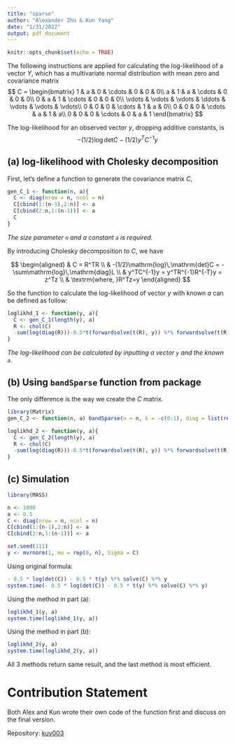 ```yaml
---
title: "sparse"
author: "Alexander Zhu & Kun Yang"
date: "1/31/2022"
output: pdf_document
---
```


```r
knitr::opts_chunk$set(echo = TRUE)
```

The following instructions are applied for calculating the log-likelihood of a vector $Y$, which has a multivariate normal distribution with mean zero and covariance matrix  
$$
C = 
\begin{bmatrix}
1 & a & 0 & \cdots & 0 & 0 & 0\\ 
a & 1 & a & \cdots & 0 & 0 & 0\\ 
0 & a & 1 & \cdots & 0 & 0 & 0\\ 
\vdots & \vdots & \vdots & \ddots & \vdots & \vdots & \vdots\\ 
0 & 0 & 0 & \cdots & 1 & a & 0\\ 
0 & 0 & 0 & \cdots & a & 1 & a\\ 
0 & 0 & 0 & \cdots & 0 & a & 1
\end{bmatrix}
$$

The log-likelihood for an observed vector $y$, dropping additive constants, is  
$$
-(1/2)\mathrm{log}\,\mathrm{det}C-(1/2)y^TC^{-1}y
$$

## (a) log-likelihood with Cholesky decomposition

First, let's define a function to generate the covariance matrix $C$,  

```r
gen_C_1 <- function(n, a){
  C <- diag(nrow = n, ncol = n)
  C[cbind(1:(n-1),2:n)] <- a
  C[cbind(2:n,1:(n-1))] <- a
  C
}
```

_The size parameter `n` and a constant `a` is required._  


By introducing Cholesky decomposition to $C$, we have  

$$
\begin{aligned}
& C = R^TR \\
& -(1/2)\mathrm{log}\,\mathrm{det}C = -\sum\mathrm{log}\,\mathrm{diag}L \\
& y^TC^{-1}y = y^TR^{-1}R^{-T}y = z^Tz \\
& \textrm{where, }R^Tz=y
\end{aligned}
$$

So the function to calculate the log-likelihood of vector $y$ with known $a$ can be defined as follow:  

```r
loglikhd_1 <- function(y, a){
  C <- gen_C_1(length(y), a)
  R <- chol(C)
  -sum(log(diag(R)))-0.5*t(forwardsolve(t(R), y)) %*% forwardsolve(t(R), y)
}
```

_The log-likelihood can be calculated by inputting a vector `y` and the known `a`._  


## (b) Using `bandSparse` function from package  

The only difference is the way we create the $C$ matrix.  

```r
library(Matrix)
gen_C_2 <- function(n, a) bandSparse(n = n, k = -c(0:1), diag = list(rep(1, n), rep(a, n-1)), symm = T)

loglikhd_2 <- function(y, a){
  C <- gen_C_2(length(y), a)
  R <- chol(C)
  -sum(log(diag(R)))-0.5*t(forwardsolve(t(R), y)) %*% forwardsolve(t(R), y)
}
```


## (c) Simulation  

```r
library(MASS)
```

```r
n <- 1000
a <- 0.5
C <- diag(nrow = n, ncol = n)
C[cbind(1:(n-1),2:n)] <- a
C[cbind(2:n,1:(n-1))] <- a

set.seed(111)
y <- mvrnorm(1, mu = rep(0, n), Sigma = C)
```


Using original formula:  

```r
- 0.5 * log(det(C)) - 0.5 * t(y) %*% solve(C) %*% y
system.time(- 0.5 * log(det(C)) - 0.5 * t(y) %*% solve(C) %*% y)
```

Using the method in part (a):  

```r
loglikhd_1(y, a)
system.time(loglikhd_1(y, a))
```

Using the method in part (b):  

```r
loglikhd_2(y, a)
system.time(loglikhd_2(y, a))
```

All 3 methods return same result, and the last method is most efficient.  

# Contribution Statement
Both Alex and Kun wrote their own code of the function first and discuss on the final version.

Repository: [kuy003](https://github.com/Kun-Yang-003/FMPH291_WI22_A00_kuy003.git)

